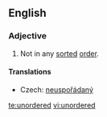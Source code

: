 ==English==

===Adjective===
{{en-adj|-}}

# Not in any [[sorted]] [[order]].

====Translations====
{{trans-top|not in any sorted order}}
* Czech: [[neuspořádaný]] {{m}}
{{trans-mid}}
{{trans-bottom}}

[[te:unordered]]
[[vi:unordered]]